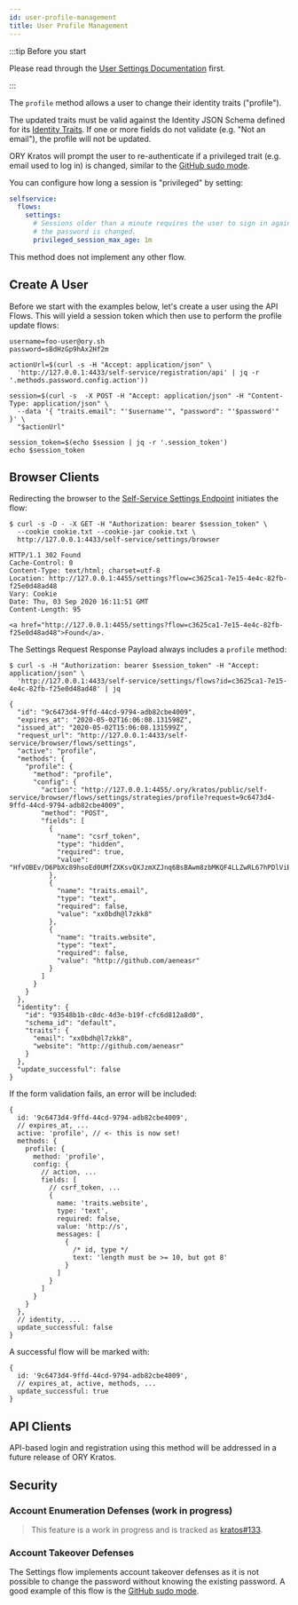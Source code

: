 ```yaml
---
id: user-profile-management
title: User Profile Management
---
```


:::tip Before you start

Please read through the [User Settings Documentation](../user-settings.mdx)
first.

:::

The `profile` method allows a user to change their identity traits ("profile").

The updated traits must be valid against the Identity JSON Schema defined for
its [Identity Traits](../../../concepts/identity-user-model). If one or more
fields do not validate (e.g. "Not an email"), the profile will not be updated.

ORY Kratos will prompt the user to re-authenticate if a privileged trait (e.g.
email used to log in) is changed, similar to the
[GitHub sudo mode](https://help.github.com/en/github/authenticating-to-github/sudo-mode).

You can configure how long a session is "privileged" by setting:

```yaml title="path/to/kratos/config.yml"
selfservice:
  flows:
    settings:
      # Sessions older than a minute requires the user to sign in again before
      # the password is changed.
      privileged_session_max_age: 1m
```

This method does not implement any other flow.

## Create A User

Before we start with the examples below, let's create a user using the API Flows. This will yield a session token
which then use to perform the profile update flows:

```shell script
username=foo-user@ory.sh
password=sBdHzGp9hAx2Hf2m

actionUrl=$(curl -s -H "Accept: application/json" \
  'http://127.0.0.1:4433/self-service/registration/api' | jq -r '.methods.password.config.action'))

session=$(curl -s  -X POST -H "Accept: application/json" -H "Content-Type: application/json" \
  --data '{ "traits.email": "'$username'", "password": "'$password'" }' \
  "$actionUrl"

session_token=$(echo $session | jq -r '.session_token')
echo $session_token
```

## Browser Clients

Redirecting the browser to the
[Self-Service Settings Endpoint](../user-settings.mdx#user-settings-process-sequence)
initiates the flow:

```shell script
$ curl -s -D - -X GET -H "Authorization: bearer $session_token" \
  --cookie cookie.txt --cookie-jar cookie.txt \
  http://127.0.0.1:4433/self-service/settings/browser

HTTP/1.1 302 Found
Cache-Control: 0
Content-Type: text/html; charset=utf-8
Location: http://127.0.0.1:4455/settings?flow=c3625ca1-7e15-4e4c-82fb-f25e0d48ad48
Vary: Cookie
Date: Thu, 03 Sep 2020 16:11:51 GMT
Content-Length: 95

<a href="http://127.0.0.1:4455/settings?flow=c3625ca1-7e15-4e4c-82fb-f25e0d48ad48">Found</a>.
```

The Settings Request Response Payload always includes a `profile` method:

```shell script
$ curl -s -H "Authorization: bearer $session_token" -H "Accept: application/json" \
  'http://127.0.0.1:4433/self-service/settings/flows?id=c3625ca1-7e15-4e4c-82fb-f25e0d48ad48' | jq

{
  "id": "9c6473d4-9ffd-44cd-9794-adb82cbe4009",
  "expires_at": "2020-05-02T16:06:08.131598Z",
  "issued_at": "2020-05-02T15:06:08.131599Z",
  "request_url": "http://127.0.0.1:4433/self-service/browser/flows/settings",
  "active": "profile",
  "methods": {
    "profile": {
      "method": "profile",
      "config": {
        "action": "http://127.0.0.1:4455/.ory/kratos/public/self-service/browser/flows/settings/strategies/profile?request=9c6473d4-9ffd-44cd-9794-adb82cbe4009",
        "method": "POST",
        "fields": [
          {
            "name": "csrf_token",
            "type": "hidden",
            "required": true,
            "value": "HfvOBEv/D6PbXc89hsoEd0UMfZXKsvQXJzmXZJnq6BsBAwm8zbMKQF4LLZwRL67hPDlViB/qcJtu6yf+klIBeg=="
          },
          {
            "name": "traits.email",
            "type": "text",
            "required": false,
            "value": "xx0bdh@l7zkk8"
          },
          {
            "name": "traits.website",
            "type": "text",
            "required": false,
            "value": "http://github.com/aeneasr"
          }
        ]
      }
    }
  },
  "identity": {
    "id": "93548b1b-c8dc-4d3e-b19f-cfc6d812a8d0",
    "schema_id": "default",
    "traits": {
      "email": "xx0bdh@l7zkk8",
      "website": "http://github.com/aeneasr"
    }
  },
  "update_successful": false
}
```

If the form validation fails, an error will be included:

```json5 title="$ curl http://<kratos-admin>/self-service/browser/flows/requests/settings?request=9c6473d4-9ffd-44cd-9794-adb82cbe4009"
{
  id: '9c6473d4-9ffd-44cd-9794-adb82cbe4009',
  // expires_at, ...
  active: 'profile', // <- this is now set!
  methods: {
    profile: {
      method: 'profile',
      config: {
        // action, ...
        fields: [
          // csrf_token, ...
          {
            name: 'traits.website',
            type: 'text',
            required: false,
            value: 'http://s',
            messages: [
              {
                /* id, type */
                text: 'length must be >= 10, but got 8'
              }
            ]
          }
        ]
      }
    }
  },
  // identity, ...
  update_successful: false
}
```

A successful flow will be marked with:

```json5 title="$ curl http://<kratos-admin>/self-service/browser/flows/requests/settings?request=9c6473d4-9ffd-44cd-9794-adb82cbe4009"
{
  id: '9c6473d4-9ffd-44cd-9794-adb82cbe4009',
  // expires_at, active, methods, ...
  update_successful: true
}
```

## API Clients

API-based login and registration using this method will be addressed in a future
release of ORY Kratos.

## Security

### Account Enumeration Defenses (work in progress)

> This feature is a work in progress and is tracked as
> [kratos#133](https://github.com/ory/kratos/issues/133).

### Account Takeover Defenses

The Settings flow implements account takeover defenses as it is not possible to
change the password without knowing the existing password. A good example of
this flow is the
[GitHub sudo mode](https://help.github.com/en/github/authenticating-to-github/sudo-mode).
